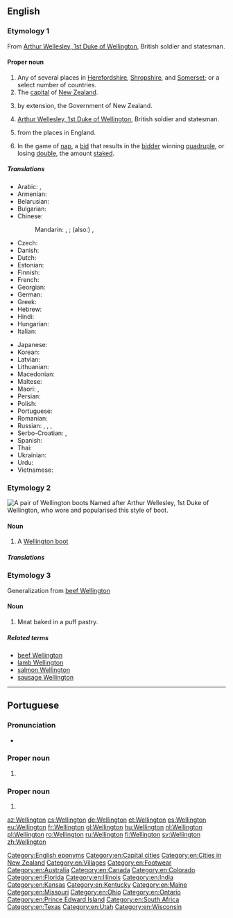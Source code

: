 ==English==
{{wikipedia|dab=Wellington (disambiguation)}}

===Etymology 1===
From [[w:Arthur Wellesley, 1st Duke of Wellington|Arthur Wellesley, 1st Duke of Wellington]], British soldier and statesman.

====Proper noun====
{{en-proper noun}}

# Any of several places in [[Herefordshire]], [[Shropshire]], and [[Somerset]]; or a select number of countries.
# The [[capital]] of [[New Zealand]].
# {{label|en|politics|New Zealand|slang}} by extension, the Government of New Zealand.
# [[w:Arthur Wellesley, 1st Duke of Wellington|Arthur Wellesley, 1st Duke of Wellington]], British soldier and statesman.
# {{surname|[[habitational]]|from=Old English|dot=}} from the places in England.
# {{label|en|card games}} In the game of [[nap]], a [[bid]] that results in the [[bidder]] winning [[quadruple]], or losing [[double]], the amount [[stake]]d.

=====Translations=====
{{trans-top|capital of New Zealand}}
* Arabic: {{t|ar|وِيلِنْجْتُون|m|tr=wilingtūn}}, {{t|ar|وِيلِينْغْتُون|m|tr=wilinḡtūn}}
* Armenian: {{t|hy|Վելինգտոն}}
* Belarusian: {{t|be|Велінгтон|m|tr=Velinhtón}}
* Bulgarian: {{t|bg|Уелингтън|m|tr=Uélingtǎn}}
* Chinese:
*: Mandarin: {{t+|cmn|威靈頓|sc=Hani}}, {{t|cmn|威灵顿|tr=Wēilíngdùn|sc=Hani}}; (also:) {{t|cmn|惠靈頓|sc=Hani}}, {{t+|cmn|惠灵顿|tr=Huìlíngdùn|sc=Hani}}
* Czech: {{t+|cs|Wellington|m}}
* Danish: {{t|da|Wellington}}
* Dutch: {{t+|nl|Wellington}}
* Estonian: {{t+|et|Wellington}}
* Finnish: {{t+|fi|Wellington}}
* French: {{t+|fr|Wellington}}
* Georgian: {{t|ka|ველინგტონი}}
* German: {{t+|de|Wellington|n}}
* Greek: {{t+|el|Ουέλλινγκτον}}
* Hebrew: {{t|he|ולינגטון}}
* Hindi: {{t|hi|वेलिंग्टन|tr=vēliṅgṭan}}
* Hungarian: {{t+|hu|Wellington}}
* Italian: {{t|it|Wellington}}
{{trans-mid}}
* Japanese: {{t|ja|ウェリントン|tr=Werinton}}
* Korean: {{t|ko|웰링턴|tr=Wellingteon|sc=Hang}}
* Latvian: {{t|lv|Velingtona|f}}
* Lithuanian: {{t|lt|Velingtonas|m}}
* Macedonian: {{t|mk|Велингтон|m|tr=Vélington}}
* Maltese: {{t|mt|Wellington}}
* Maori: {{t|mi|Te Whanganui-a-Tara}}, {{t|mi|Poneke}}
* Persian: {{t|fa|ولینگتون}}
* Polish: {{t+|pl|Wellington}}
* Portuguese: {{t|pt|Wellington|f}}
* Romanian: {{t+|ro|Wellington}}
* Russian: {{t|ru|Ве́ллингтон|m}}, {{t|ru|Веллингто́н|m}}, {{t|ru|Уэ́ллингтон|m}}, {{t|ru|Уэ́ллингтон|m}}
* Serbo-Croatian: {{t|sh|Велингтон|m|sc=Cyrl}}, {{t|sh|Wellington|m}}
* Spanish: {{t+|es|Wellington|m}}
* Thai: {{t|th|เวลลิงตัน|tr=wellingtạn}}
* Ukrainian: {{t|uk|Веллінгтон|m|tr=Véllinhton, Vellinhtón}}
* Urdu: {{t|ur|ویلنگٹن}}
* Vietnamese: {{t|vi|Wellington}}
{{trans-bottom}}

===Etymology 2===
[[File:Wellies.jpg|thumb|upright|A pair of Wellington boots]]
Named after Arthur Wellesley, 1st Duke of Wellington, who wore and popularised this style of boot.

====Noun====
{{en-noun}}

# {{label|en|military|fashion}} A [[Wellington boot]]

=====Translations=====
{{trans-see|Wellington boot}}

===Etymology 3===
Generalization from [[beef Wellington]]

====Noun====
{{en-noun}}

# Meat baked in a puff pastry.

=====Related terms=====
* [[beef Wellington]]
* [[lamb Wellington]]
* [[salmon Wellington]]
* [[sausage Wellington]]

[[Category:English eponyms]]
[[Category:en:Capital cities]]
[[Category:en:Cities in New Zealand]]
[[Category:en:Villages]]
[[Category:en:Footwear]]
[[Category:en:Australia]]
[[Category:en:Canada]]
[[Category:en:Colorado]]
[[Category:en:Florida]]
[[Category:en:Illinois]]
[[Category:en:India]]
[[Category:en:Kansas]]
[[Category:en:Kentucky]]
[[Category:en:Maine]]
[[Category:en:Missouri]]
[[Category:en:Ohio]]
[[Category:en:Ontario]]
[[Category:en:Prince Edward Island]]
[[Category:en:South Africa]]
[[Category:en:Texas]]
[[Category:en:Utah]]
[[Category:en:Wisconsin]]

----

==Portuguese==

===Pronunciation===
* {{a|Brazil}} {{IPA|/ˈwɛ.lĩ.tõ/|lang=pt}}

===Proper noun===
{{pt-proper noun|f}}

# {{place|pt|capital city|c/New Zealand|t1=Wellington}}

===Proper noun===
{{pt-proper noun|m}}

# {{given name|male|lang=pt}}

[[az:Wellington]]
[[cs:Wellington]]
[[de:Wellington]]
[[et:Wellington]]
[[es:Wellington]]
[[eu:Wellington]]
[[fr:Wellington]]
[[gl:Wellington]]
[[hu:Wellington]]
[[nl:Wellington]]
[[pl:Wellington]]
[[ro:Wellington]]
[[ru:Wellington]]
[[fi:Wellington]]
[[sv:Wellington]]
[[zh:Wellington]]
